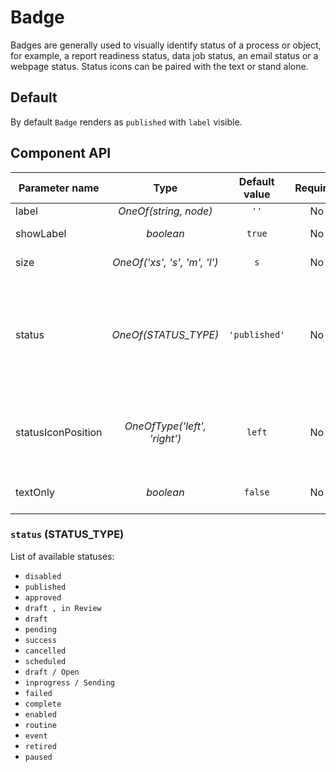 
# Badge



Badges are generally used to visually identify status of a process or object, for example, a report readiness status, data job status, an email status or a webpage status.
Status icons can be paired with the text or stand alone.

## Default

By default `Badge` renders as `published` with `label` visible.

<Canvas>
  <Story id="atoms-badge--default" />
</Canvas>


## Component API

| Parameter name     |             Type             |  Default value  | Required  |                                  Description                                      |
| -------------------| :--------------------------: | :-------------: | :-------: | --------------------------------------------------------------------------------- |
| label              | *OneOf(string, node)*        | `''`            | No        | Badge label                                                                       |
| showLabel          | *boolean*                    | `true`          | No        | Show label flag                                                                   |
| size               | *OneOf('xs', 's', 'm', 'l')* | `s`             | No        | Size of Badge                                                                     |
| status             | *OneOf(STATUS_TYPE)*         | `'published'`   | No        | Status of the Badge (list of predefined labels). Available statuses listed below. |
| statusIconPosition | *OneOfType('left', 'right')* | `left`          | No        | Position of the status icon (on the left or right side of the label)              |
| textOnly           | *boolean*                    | `false`         | No        | Show status icon flag                                                             |

### `status` (STATUS_TYPE)

List of available statuses:
- `disabled`
- `published`
- `approved`
- `draft , in Review`
- `draft`
- `pending`
- `success`
- `cancelled`
- `scheduled`
- `draft / Open`
- `inprogress / Sending`
- `failed`
- `complete`
- `enabled`
- `routine`
- `event`
- `retired`
- `paused`


